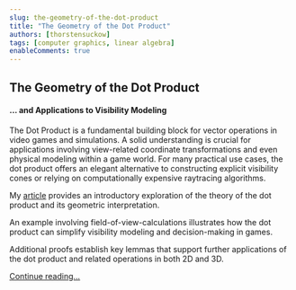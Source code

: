 ```yaml
---
slug: the-geometry-of-the-dot-product
title: "The Geometry of the Dot Product"
authors: [thorstensuckow]
tags: [computer graphics, linear algebra]
enableComments: true
---
```




## The Geometry of the Dot Product

#### ... and Applications to Visibility Modeling

The Dot Product is a fundamental building block for vector operations in video games and simulations. A solid understanding  is crucial for applications involving view-related coordinate transformations and even physical modeling within a game world. For many practical use cases, the dot product offers an elegant alternative to constructing explicit visibility cones or relying on computationally expensive raytracing algorithms.

My [article](/docs/articles/computer-graphics/dot-product) provides an introductory exploration of the theory of the dot product and its geometric interpretation.

An example involving field-of-view-calculations illustrates how the dot product can simplify visibility modeling and decision-making in games.

Additional proofs establish key lemmas that support further applications of the dot product and related operations in both 2D and 3D.

[Continue reading...](/docs/articles/computer-graphics/dot-product)
